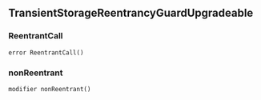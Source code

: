 ## TransientStorageReentrancyGuardUpgradeable

### ReentrantCall

```solidity
error ReentrantCall()
```

### nonReentrant

```solidity
modifier nonReentrant()
```

